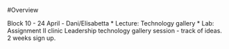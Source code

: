 #Overview

Block 10 - 24 April - Dani/Elisabetta
* Lecture: Technology gallery
* Lab: Assignment II clinic
Leadership technology gallery session - track of ideas. 2 weeks sign up. 

